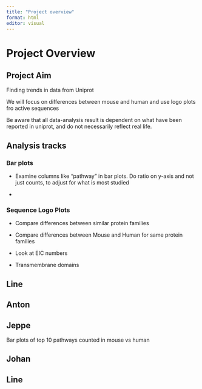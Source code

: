 ```yaml
---
title: "Project overview"
format: html
editor: visual
---
```


# Project Overview

## Project Aim

Finding trends in data from Uniprot

We will focus on differences between mouse and human and use logo plots fro active sequences

Be aware that all data-analysis result is dependent on what have been reported in uniprot, and do not necessarily reflect real life.

## Analysis tracks

### Bar plots

-   Examine columns like "pathway" in bar plots. Do ratio on y-axis and not just counts, to adjust for what is most studied

-   

### Sequence Logo Plots

-   Compare differences between similar protein families

-   Compare differences between Mouse and Human for same protein families

-   Look at EIC numbers

-   Transmembrane domains

## Line

## Anton

## Jeppe

Bar plots of top 10 pathways counted in mouse vs human

## Johan

## Line

